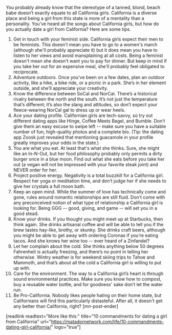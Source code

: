 You probably already know that the stereotype of a tanned, blond, beach babe doesn’t exactly equate to all California girls. California is a diverse place and being a girl from this state is more of a mentality than a personality. You’ve heard all the songs about California girls, but how do you actually date a girl from California? Here are some tips.
1. Get in touch with your feminist side.
California girls expect their men to be feminists. This doesn't mean you have to go to a women's march (although she'll probably appreciate it) but it does mean you have to listen to her views and avoid mansplaining at all costs. Being a feminist doesn't mean she doesn't want you to pay for dinner. But keep in mind if you take her out for an expensive meal, she'll probably feel obligated to reciprocate.
2. Adventure outdoors.
Once you’ve been on a few dates, plan an outdoor activity, like a hike, a bike ride, or a picnic in a park. She’s in her element outside, and she’ll appreciate your creativity.
3. Know the difference between SoCal and NorCal.
There’s a historical rivalry between the north and the south. It’s not just the temperature that’s different; it’s also the slang and attitudes, so don’t expect your fleece-wearing NorCal gal to dress up or wear heels.
4. Ace your dating profile.
Californian girls are tech-savvy, so try out different dating apps like Hinge, Coffee Meets Bagel, and Bumble. Don’t give them an easy excuse to swipe left -- make sure you have a suitable number of fun, high-quality photos and a complete bio. (Tip: the dating app Zoosk just revealed that mentioning guacamole in your profile greatly improves your odds in the state.)
5. You are what you eat.
At least that's what she thinks. Sure, she might like an In-N-Out, but her food philosophy probably only permits a dirty burger once in a blue moon. Find out what she eats before you take her out (a vegan will not be impressed with your favorite steak joint) and NEVER order for her.
6. Project positive energy.
Negativity is a total buzzkill for a California girl. Respect her yoga or meditation time, and don’t judge her if she needs to give her crystals a full moon bath.
7. Keep an open mind.
While the summer of love has technically come and gone, rules around romantic relationships are still fluid. Don’t come with any preconceived notion of what type of relationship a California girl is looking for. Being GGG -- good, giving, and game -- will set you in a good stead.
8. Know your drinks.
If you thought you might meet up at Starbucks, then think again. She drinks artisanal coffee and will be able to tell you if the brew tastes hay-like, brothy, or skunky. She drinks craft beers, although you might be able to get away with ordering Coronas if you’re eating tacos. And she knows her wine too -- ever heard of a Zinfandel?
9. Let her complain about the cold.
She thinks anything below 50 degrees Fahrenheit is actually freezing, and there’s no point in telling her otherwise. Wintry weather is for weekend skiing trips to Tahoe and Mammoth, and that’s about all the cold a California girl is willing to put up with.
10. Care for the environment.
The way to a California girl’s heart is through sound environmental practices. Make sure you know how to compost, buy a reusable water bottle, and for goodness' sake don’t let the water run.
11. Be Pro-California.
Nobody likes people hating on their home state, but Californians will find this particularly distasteful. After all, it doesn't get any better than California, right? [mn-post-ender]

[readlink readtext="More like this:" title="10 commandments for dating a girl from California" url="https://matadornetwork.com/life/10-commandments-dating-girl-california/" logo="true"]
